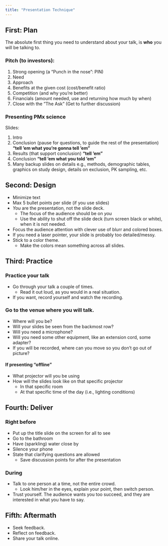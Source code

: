 ```yaml
---
title: "Presentation Technique"
---
```


:::{.callout-caution title="Under construction"}
:::

## First: Plan

The absolute first thing you need to understand about your talk, is **who** you will be talking to.

### Pitch (to investors):

1. Strong opening (a "Punch in the nose": PIN)
2. Need
3. Approach
4. Benefits at the given cost (cost/benefit ratio)
5. Competition (and why you’re better)
6. Financials (amount needed, use and returning how much by when)
7. Close with the ”The Ask” (Get to further discussion)

### Presenting PMx science

Slides:

1. Intro
2. Conclusion (pause for questions, to guide the rest of the presentation) **"tell ’em what you’re gonna tell ’em"**
3. Results (that support conclusion) **"tell ’em"**
4. Conclusion **"tell ’em what you told ’em"**
5. Many backup slides on details e.g., methods, demographic tables, graphics on study design, details on exclusion, PK sampling, etc.

## Second: Design

* Minimize text
* Max 5 bullet points per slide (if you use slides)
* *You* are the presentation, not the slide deck.
  * The focus of the audience should be on *you*
  * Use the ability to shut off the slide deck (turn screen black or white), when it is not needed.
* Focus the audience attention with clever use of blurr and colored boxes.
* If you need a laser pointer, your slide is probably too detailed/messy.
* Stick to a color theme.
  * Make the colors mean something across all slides.

## Third: Practice

### Practice your talk

* Go through your talk a couple of times.
  * Read it out loud, as you would in a real situation.
* If you want, record yourself and watch the recording.

### Go to the venue where you will talk.

* Where will you be?
* Will your slides be seen from the backmost row?
* Will you need a microphone?
* Will you need some other equipment, like an extension cord, some adapter?
* If you will be recorded, where can you move so you don't go out of picture?

#### If presenting "offline"

* What projector will you be using
* How will the slides look like on that specific projector
  * In that specific room
  * At that specific time of the day (i.e., lighting conditions)

## Fourth: Deliver

### Right before

* Put up the title slide on the screen for all to see
* Go to the bathroom
* Have (sparkling) water close by
* Silence your phone
* State that clarifying questions are allowed
  * Save discussion points for after the presentation

### During

* Talk to one person at a time, not the entire crowd.
  * Look him/her in the eyes, explain your point, then switch person.
* Trust yourself. The audience wants you too succeed, and they are interested in what you have to say.

## Fifth: Aftermath

* Seek feedback.
* Reflect on feedback.
* Share your talk online.
